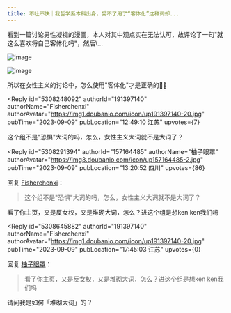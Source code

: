 ```yaml
---
title: 不吐不快｜我哲学系本科出身，受不了用了“客体化”这种词却...
---
```



<Forum groupName="人文社科黑话恐惧症" groupUrl="https://www.douban.com/group/738704/" archivedAt="2025-05-16T14:24:21.012Z">
  <Post
    id="294511356"
    title="不吐不快｜我哲学系本科出身，受不了用了“客体化”这种词却..."
    url="https://www.douban.com/group/topic/294511356/?_spm_id=MjE5MjYzODEx"
    pubTime="05-12"
    highlightUserId="191397140"
  >
看到一篇讨论男性凝视的漫画，本人对其中观点实在无法认可，故评论了一句"就这么喜欢将自己客体化吗"，然后\...

![image](https://img9.doubanio.com/view/group_topic/l/public/p624195926.webp)

![image](https://img1.doubanio.com/view/group_topic/l/public/p624195928.webp)

所以在女性主义的讨论中，怎么使用"客体化"才是正确的🥺🥺

<Reply
  id="5308248092"
  authorId="191397140"
  authorName="Fisherchenxi"
  authorAvatar="https://img1.doubanio.com/icon/up191397140-20.jpg"
  pubTime="2023-09-09"
  pubLocation="12:49:10 江苏"
  upvotes={7}
>
这个组不是"恐惧"大词的吗，怎么，女性主义大词就不是大词了？
</Reply>

<Reply
  id="5308291394"
  authorId="157164485"
  authorName="柚子眼罩"
  authorAvatar="https://img3.doubanio.com/icon/up157164485-2.jpg"
  pubTime="2023-09-09"
  pubLocation="13:20:52 四川"
  upvotes={86}
>
回复 [Fisherchenxi](https://www.douban.com/people/191397140/)：
 > 这个组不是"恐惧"大词的吗，怎么，女性主义大词就不是大词了？

看了你主页，又是反女权，又是堆砌大词，怎么？进这个组是想ken ken我们吗
</Reply>

<Reply
  id="5308645882"
  authorId="191397140"
  authorName="Fisherchenxi"
  authorAvatar="https://img1.doubanio.com/icon/up191397140-20.jpg"
  pubTime="2023-09-09"
  pubLocation="17:45:03 江苏"
  upvotes={0}
>
回复 [柚子眼罩](https://www.douban.com/people/157164485/)：
 > 看了你主页，又是反女权，又是堆砌大词，怎么？进这个组是想ken ken我们吗

请问我是如何「堆砌大词」的？
</Reply>
  </Post>
</Forum>
